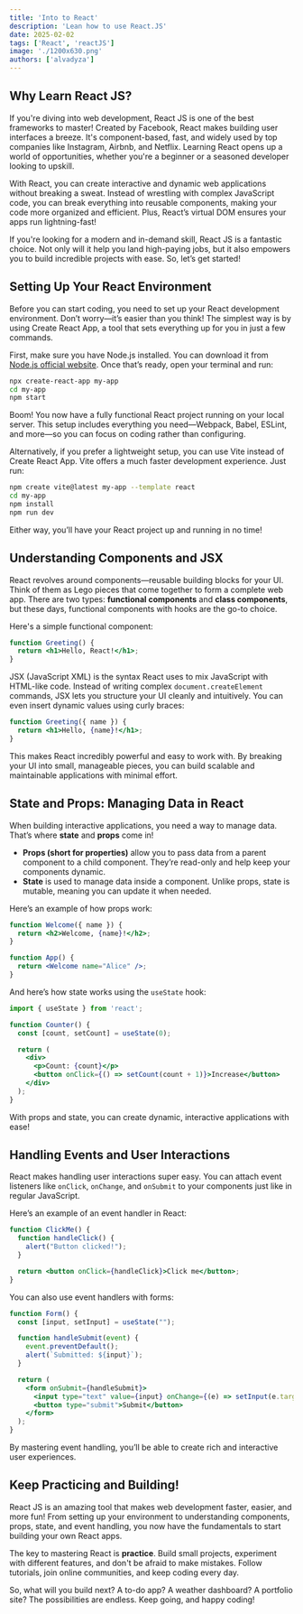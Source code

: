 ---
title: 'Into to React'
description: 'Lean how to use React.JS'
date: 2025-02-02
tags: ['React', 'reactJS']
image: './1200x630.png'
authors: ['alvadyza']
---

## Why Learn React JS?

If you're diving into web development, React JS is one of the best frameworks to master! Created by Facebook, React makes building user interfaces a breeze. It's component-based, fast, and widely used by top companies like Instagram, Airbnb, and Netflix. Learning React opens up a world of opportunities, whether you're a beginner or a seasoned developer looking to upskill.

With React, you can create interactive and dynamic web applications without breaking a sweat. Instead of wrestling with complex JavaScript code, you can break everything into reusable components, making your code more organized and efficient. Plus, React’s virtual DOM ensures your apps run lightning-fast!

If you're looking for a modern and in-demand skill, React JS is a fantastic choice. Not only will it help you land high-paying jobs, but it also empowers you to build incredible projects with ease. So, let’s get started!

## Setting Up Your React Environment

Before you can start coding, you need to set up your React development environment. Don’t worry—it’s easier than you think! The simplest way is by using Create React App, a tool that sets everything up for you in just a few commands.

First, make sure you have Node.js installed. You can download it from [Node.js official website](https://nodejs.org/). Once that’s ready, open your terminal and run:

```sh
npx create-react-app my-app
cd my-app
npm start
```

Boom! You now have a fully functional React project running on your local server. This setup includes everything you need—Webpack, Babel, ESLint, and more—so you can focus on coding rather than configuring.

Alternatively, if you prefer a lightweight setup, you can use Vite instead of Create React App. Vite offers a much faster development experience. Just run:

```sh
npm create vite@latest my-app --template react
cd my-app
npm install
npm run dev
```

Either way, you’ll have your React project up and running in no time!

## Understanding Components and JSX

React revolves around components—reusable building blocks for your UI. Think of them as Lego pieces that come together to form a complete web app. There are two types: **functional components** and **class components**, but these days, functional components with hooks are the go-to choice.

Here's a simple functional component:

```jsx
function Greeting() {
  return <h1>Hello, React!</h1>;
}
```

JSX (JavaScript XML) is the syntax React uses to mix JavaScript with HTML-like code. Instead of writing complex `document.createElement` commands, JSX lets you structure your UI cleanly and intuitively. You can even insert dynamic values using curly braces:

```jsx
function Greeting({ name }) {
  return <h1>Hello, {name}!</h1>;
}
```

This makes React incredibly powerful and easy to work with. By breaking your UI into small, manageable pieces, you can build scalable and maintainable applications with minimal effort.

## State and Props: Managing Data in React

When building interactive applications, you need a way to manage data. That’s where **state** and **props** come in!

- **Props (short for properties)** allow you to pass data from a parent component to a child component. They’re read-only and help keep your components dynamic.
- **State** is used to manage data inside a component. Unlike props, state is mutable, meaning you can update it when needed.

Here’s an example of how props work:

```jsx
function Welcome({ name }) {
  return <h2>Welcome, {name}!</h2>;
}

function App() {
  return <Welcome name="Alice" />;
}
```

And here’s how state works using the `useState` hook:

```jsx
import { useState } from 'react';

function Counter() {
  const [count, setCount] = useState(0);

  return (
    <div>
      <p>Count: {count}</p>
      <button onClick={() => setCount(count + 1)}>Increase</button>
    </div>
  );
}
```

With props and state, you can create dynamic, interactive applications with ease!

## Handling Events and User Interactions

React makes handling user interactions super easy. You can attach event listeners like `onClick`, `onChange`, and `onSubmit` to your components just like in regular JavaScript.

Here’s an example of an event handler in React:

```jsx
function ClickMe() {
  function handleClick() {
    alert("Button clicked!");
  }

  return <button onClick={handleClick}>Click me</button>;
}
```

You can also use event handlers with forms:

```jsx
function Form() {
  const [input, setInput] = useState("");

  function handleSubmit(event) {
    event.preventDefault();
    alert(`Submitted: ${input}`);
  }

  return (
    <form onSubmit={handleSubmit}>
      <input type="text" value={input} onChange={(e) => setInput(e.target.value)} />
      <button type="submit">Submit</button>
    </form>
  );
}
```

By mastering event handling, you’ll be able to create rich and interactive user experiences.

## Keep Practicing and Building!

React JS is an amazing tool that makes web development faster, easier, and more fun! From setting up your environment to understanding components, props, state, and event handling, you now have the fundamentals to start building your own React apps.

The key to mastering React is **practice**. Build small projects, experiment with different features, and don't be afraid to make mistakes. Follow tutorials, join online communities, and keep coding every day.

So, what will you build next? A to-do app? A weather dashboard? A portfolio site? The possibilities are endless. Keep going, and happy coding!
